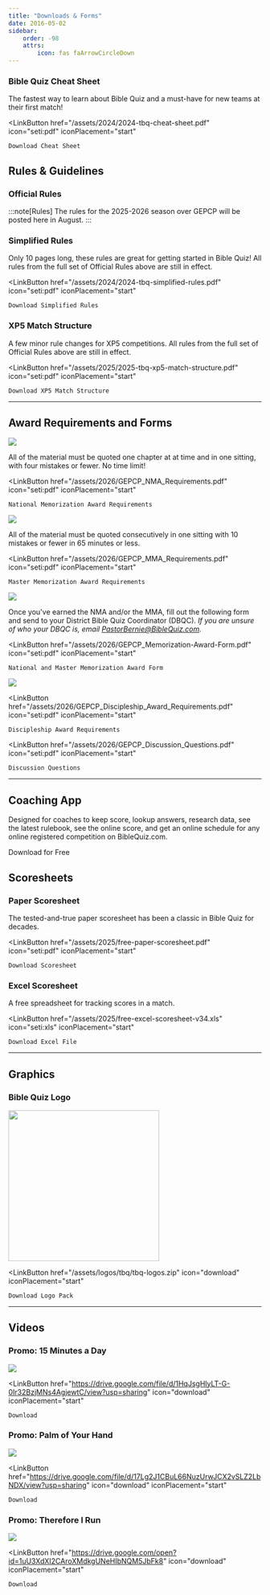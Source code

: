 ```yaml
---
title: "Downloads & Forms"
date: 2016-05-02
sidebar:
    order: -98
    attrs:
        icon: fas faArrowCircleDown
---
```



### Bible Quiz Cheat Sheet

The fastest way to learn about Bible Quiz and a must-have for new teams at their first match!

<LinkButton
    href="/assets/2024/2024-tbq-cheat-sheet.pdf"
    icon="seti:pdf"
    iconPlacement="start"
>
    Download Cheat Sheet
</LinkButton>

## Rules & Guidelines

### Official Rules

:::note[Rules]
The rules for the 2025-2026 season over GEPCP will be posted here in August.
:::

[//]: # "For use in all Bible Quiz matches, all year long."
[//]: # '<LinkButton href="/assets/2026/25-26_GEPCP_TBQ_Rules.pdf" icon="seti:pdf" iconPlacement="start">Download Rules</LinkButton>'

### Simplified Rules

Only 10 pages long, these rules are great for getting started in Bible Quiz! All rules from the full set of Official Rules above are still in effect.

<LinkButton
    href="/assets/2024/2024-tbq-simplified-rules.pdf"
    icon="seti:pdf"
    iconPlacement="start"
>
    Download Simplified Rules
</LinkButton>

### XP5 Match Structure

A few minor rule changes for XP5 competitions. All rules from the full set of Official Rules above are still in effect.

<LinkButton
    href="/assets/2025/2025-tbq-xp5-match-structure.pdf"
    icon="seti:pdf"
    iconPlacement="start"
>
    Download XP5 Match Structure
</LinkButton>

[//]: # "### Tiebreakers"
[//]: # '<LinkButton href="/assets/2023/2023-tbq-national-finals-tie-breaker-rules.pdf" icon="seti:pdf" iconPlacement="start">Download Tie Breaking Rules</LinkButton>'

---

## Award Requirements and Forms

![](/assets/2026/NMA_Requirements.jpg)

All of the material must be quoted one chapter at at time and in one sitting, with four mistakes or fewer. No time limit!

<LinkButton
    href="/assets/2026/GEPCP_NMA_Requirements.pdf"
    icon="seti:pdf"
    iconPlacement="start"
>
    National Memorization Award Requirements
</LinkButton>

![](/assets/2026/MMA_Requirements.jpg)

All of the material must be quoted consecutively in one sitting with 10 mistakes or fewer in 65 minutes or less.

<LinkButton
    href="/assets/2026/GEPCP_MMA_Requirements.pdf"
    icon="seti:pdf"
    iconPlacement="start"
>
    Master Memorization Award Requirements
</LinkButton>

![](/assets/2026/Memorization_Award_Form.jpg)

Once you've earned the NMA and/or the MMA, fill out the following form and send to your District Bible Quiz Coordinator (DBQC). _If you are unsure of who your DBQC is, email PastorBernie@BibleQuiz.com._

<LinkButton
    href="/assets/2026/GEPCP_Memorization-Award-Form.pdf"
    icon="seti:pdf"
    iconPlacement="start"
>
    National and Master Memorization Award Form
</LinkButton>

![](/assets/2026/Discipleship_Requirements.jpg)

<LinkButton
    href="/assets/2026/GEPCP_Discipleship_Award_Requirements.pdf"
    icon="seti:pdf"
    iconPlacement="start"
>
    Discipleship Award Requirements
</LinkButton>

<LinkButton
    href="/assets/2026/GEPCP_Discussion_Questions.pdf"
    icon="seti:pdf"
    iconPlacement="start"
>
    Discussion Questions
</LinkButton>

---

## Coaching App

Designed for coaches to keep score, lookup answers, research data, see the latest rulebook, see the online score, and get an online schedule for any online registered competition on BibleQuiz.com.

<LinkButton href="/apps">Download for Free</LinkButton>

## Scoresheets

### Paper Scoresheet

The tested-and-true paper scoresheet has been a classic in Bible Quiz for decades.

<LinkButton
    href="/assets/2025/free-paper-scoresheet.pdf"
    icon="seti:pdf"
    iconPlacement="start"
>
    Download Scoresheet
</LinkButton>

### Excel Scoresheet

A free spreadsheet for tracking scores in a match.

<LinkButton
    href="/assets/2025/free-excel-scoresheet-v34.xls"
    icon="seti:xls"
    iconPlacement="start"
>
    Download Excel File
</LinkButton>

---

## Graphics

### Bible Quiz Logo

<img src="/assets/logos/tbq/tbq-logo.png" width="300" />

<LinkButton
    href="/assets/logos/tbq/tbq-logos.zip"
    icon="download"
    iconPlacement="start"
>
    Download Logo Pack
</LinkButton>

---

## Videos

### Promo: 15 Minutes a Day

![](/assets/images/download-video-15-minutes-a-day.jpg)

<LinkButton
    href="https://drive.google.com/file/d/1HqJsgHlyLT-G-0Ir32BzjMNs4AgjewtC/view?usp=sharing"
    icon="download"
    iconPlacement="start"
>
    Download
</LinkButton>

### Promo: Palm of Your Hand

![](/assets/images/download-video-palm-of-your-hand.jpg)

<LinkButton
    href="https://drive.google.com/file/d/17Lg2J1CBuL66NuzUrwJCX2vSLZ2LbNDX/view?usp=sharing"
    icon="download"
    iconPlacement="start"
>
    Download
</LinkButton>

### Promo: Therefore I Run

![](/assets/images/download-video-promo-therefore-i-run.jpg)

<LinkButton
    href="https://drive.google.com/open?id=1uU3XdXI2CAroXMdkgUNeHIbNQM5JbFk8"
    icon="download"
    iconPlacement="start"
>
    Download
</LinkButton>
